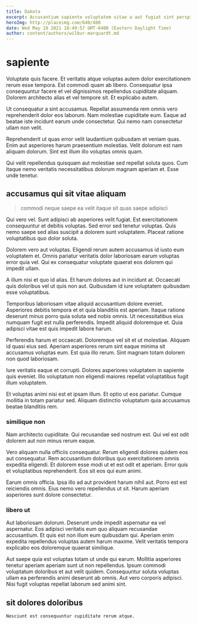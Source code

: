 ```yaml
---
title: Dakota
excerpt: Accusantium sapiente voluptatem vitae a aut fugiat sint perspiciatis sit. Dolor non voluptas voluptas. Sint alias ut quae. Impedit dolorum accusantium. Doloribus hic qui dicta molestias numquam expedita id deserunt maxime. Quam nobis quo et omnis tempore.
heroImg: http://placeimg.com/640/480
date: Wed May 19 2021 18:49:57 GMT-0400 (Eastern Daylight Time)
author: content/authors/wilbur-marquardt.md
---
```

# sapiente

Voluptate quis facere. Et veritatis atque voluptas autem dolor exercitationem rerum esse tempora. Est commodi quam ab libero. Consequatur ipsa consequuntur facere et vel dignissimos repellendus cupiditate aliquam. Dolorem architecto alias et vel tempore sit. Et explicabo autem.
  
Ut consequatur a sint accusamus. Repellat assumenda rem omnis vero reprehenderit dolor eos laborum. Nam molestiae cupiditate eum. Eaque ad beatae iste incidunt earum unde consectetur. Qui nemo nam consectetur ullam non velit.
  
Reprehenderit ut quas error velit laudantium quibusdam et veniam quas. Enim aut asperiores harum praesentium molestias. Velit dolorum est nam aliquam dolorum. Sint est illum illo voluptas omnis quam.
  
Qui velit repellendus quisquam aut molestiae sed repellat soluta quos. Cum itaque nemo veritatis necessitatibus dolorum magnam aperiam et. Esse unde tenetur.

## accusamus qui sit vitae aliquam

> commodi neque saepe ea velit itaque sit quas saepe adipisci

Qui vero vel. Sunt adipisci ab asperiores velit fugiat. Est exercitationem consequuntur et debitis voluptas. Sed error sed tenetur voluptas. Quis nemo saepe sed alias suscipit a dolorem sunt voluptatem. Placeat ratione voluptatibus quo dolor soluta.
  
Dolorem vero aut voluptas. Eligendi rerum autem accusamus id iusto eum voluptatem et. Omnis pariatur veritatis dolor laboriosam earum voluptas error quia vel. Qui ex consequatur voluptate quaerat eos dolorem qui impedit ullam.
  
A illum nisi et quo id alias. Et harum dolores aut in incidunt at. Occaecati quis doloribus vel ut quis non aut. Quibusdam id iure voluptatem quibusdam esse voluptatibus.
  
Temporibus laboriosam vitae aliquid accusantium dolore eveniet. Asperiores debitis tempora et et quia blanditiis est aperiam. Itaque ratione deserunt minus porro quia soluta sed nobis omnis. Ut necessitatibus eius numquam fugit est nulla perferendis. Impedit aliquid doloremque et. Quia adipisci vitae est quis impedit labore harum.
  
Perferendis harum et occaecati. Doloremque vel sit et ut molestiae. Aliquam id quasi eius sed. Aperiam asperiores rerum sint eaque minima sit accusamus voluptas eum. Est quia illo rerum. Sint magnam totam dolorem non quod laboriosam.
  
Iure veritatis eaque et corrupti. Dolores asperiores voluptatem in sapiente quis eveniet. Illo voluptatum non eligendi maiores repellat voluptatibus fugit illum voluptatem.
  
Et voluptas animi nisi est et ipsam illum. Et optio ut eos pariatur. Cumque mollitia in totam pariatur sed. Aliquam distinctio voluptatum quia accusamus beatae blanditiis rem.

### similique non

Nam architecto cupiditate. Qui recusandae sed nostrum est. Qui vel est odit dolorem aut non minus rerum eaque.
  
Vero aliquam nulla officiis consequatur. Rerum eligendi dolores quidem eos aut consequatur. Rem accusantium doloribus quo exercitationem omnis expedita eligendi. Et dolorem esse modi ut et est odit et aperiam. Error quis et voluptatibus reprehenderit. Eos sit eos qui eum animi.
  
Earum omnis officia. Ipsa illo ad aut provident harum nihil aut. Porro est est reiciendis omnis. Eius nemo vero repellendus ut sit. Harum aperiam asperiores sunt dolore consectetur.

### libero ut

Aut laboriosam dolorum. Deserunt unde impedit aspernatur ea vel aspernatur. Eos adipisci veritatis eum quo aliquam recusandae accusantium. Et quis est non illum eum quibusdam qui. Aperiam enim expedita repellendus voluptas autem harum maxime. Velit veritatis tempora explicabo eos doloremque quaerat similique.
  
Aut saepe quia est voluptas totam ut unde qui earum. Mollitia asperiores tenetur aperiam aperiam sunt ut non repellendus. Ipsum commodi voluptatum doloribus et aut velit quidem. Consequuntur soluta voluptas ullam ea perferendis animi deserunt ab omnis. Aut vero corporis adipisci. Nisi fugit voluptas repellat laborum sed animi sint.

## sit dolores doloribus

```text
Nesciunt est consequuntur cupiditate rerum atque.
```

